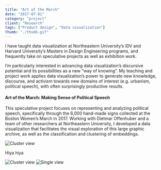 ```yaml
---
title: "Art of the March"
date: "2017-07-01"
category: "project"
client: "Research"
tags: ["Product design", "Data visualization"]
thumb: "./thumb.gif"
---
```


I have taught data visualization at Northeastern University’s IDV and Harvard University’s Masters in Design Engineering programs, and frequently take on speculative projects as well as exhibition work. 

I’m particularly interested in advancing data visualization’s discursive potential and its possibilities as a new “way of knowing”. My teaching and project work applies data visualization’s power to generate new knowledge, discourse, and activism towards new domains of interest (e.g. urbanism, political speech), with often surprisingly productive results.

<h4>Art of the March: Making Sense of Political Speech</h4>

This speculative project focuses on representing and analyzing political speech, specifically through the 6,000 hand-made signs collected at the Boston Women’s March in 2017. Working with Dietmar Offenhuber and a team of other researchers at Northeastern University, I developed a data visualization that facilitates the visual exploration of this large graphic archive, as well as the classification and clustering of embeddings.

![Cluster view](1.cluster.jpeg "Clustering signs by thematic similarity")

Hiya hiya 

![Cluster view](1.cluster-2.jpeg "Alternative cluster view")
![Single view](2.single.jpeg)
